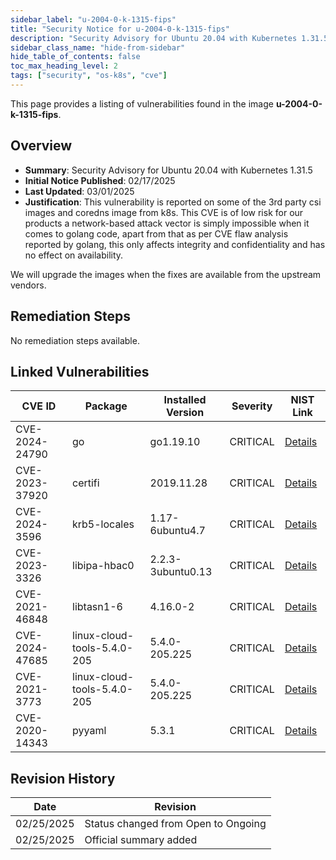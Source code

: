 ```yaml
---
sidebar_label: "u-2004-0-k-1315-fips"
title: "Security Notice for u-2004-0-k-1315-fips"
description: "Security Advisory for Ubuntu 20.04 with Kubernetes 1.31.5"
sidebar_class_name: "hide-from-sidebar"
hide_table_of_contents: false
toc_max_heading_level: 2
tags: ["security", "os-k8s", "cve"]
---
```


This page provides a listing of vulnerabilities found in the image **u-2004-0-k-1315-fips**.

## Overview

- **Summary**: Security Advisory for Ubuntu 20.04 with Kubernetes 1.31.5
- **Initial Notice Published**: 02/17/2025
- **Last Updated**: 03/01/2025
- **Justification**: This vulnerability is reported on some of the 3rd party csi images and coredns image from k8s. This CVE is of low risk for our products a network-based attack vector is 
simply impossible when it comes to golang code, apart from that as per CVE flaw analysis reported by golang, this only affects integrity and confidentiality and has no 
effect on availability. 

We will upgrade the images when the fixes are available from the upstream vendors.

## Remediation Steps

No remediation steps available.

## Linked Vulnerabilities

<div class="auto-generated-os-linked-table">

| CVE ID | Package | Installed Version | Severity | NIST Link |
|--------|---------|-------------------|----------|----------|
| CVE-2024-24790 | go | go1.19.10 | CRITICAL | [Details](https://nvd.nist.gov/vuln/detail/CVE-2024-24790) |
| CVE-2023-37920 | certifi | 2019.11.28 | CRITICAL | [Details](https://nvd.nist.gov/vuln/detail/CVE-2023-37920) |
| CVE-2024-3596 | krb5-locales | 1.17-6ubuntu4.7 | CRITICAL | [Details](https://nvd.nist.gov/vuln/detail/CVE-2024-3596) |
| CVE-2023-3326 | libipa-hbac0 | 2.2.3-3ubuntu0.13 | CRITICAL | [Details](https://nvd.nist.gov/vuln/detail/CVE-2023-3326) |
| CVE-2021-46848 | libtasn1-6 | 4.16.0-2 | CRITICAL | [Details](https://nvd.nist.gov/vuln/detail/CVE-2021-46848) |
| CVE-2024-47685 | linux-cloud-tools-5.4.0-205 | 5.4.0-205.225 | CRITICAL | [Details](https://nvd.nist.gov/vuln/detail/CVE-2024-47685) |
| CVE-2021-3773 | linux-cloud-tools-5.4.0-205 | 5.4.0-205.225 | CRITICAL | [Details](https://nvd.nist.gov/vuln/detail/CVE-2021-3773) |
| CVE-2020-14343 | pyyaml | 5.3.1 | CRITICAL | [Details](https://nvd.nist.gov/vuln/detail/CVE-2020-14343) |


</div>

## Revision History

| Date | Revision |
| --- | --- |
| 02/25/2025 | Status changed from Open to Ongoing |
| 02/25/2025 | Official summary added |
